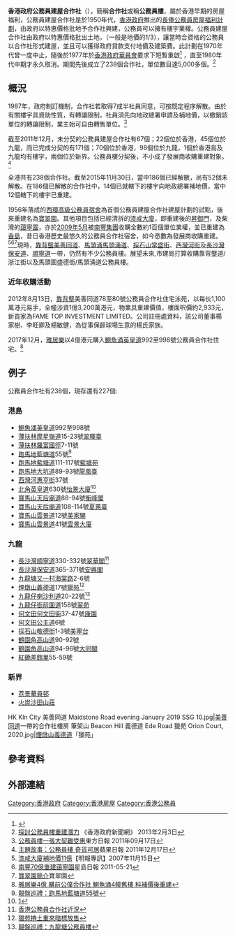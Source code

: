 '''香港政府公務員建屋合作社'''（{{lang-en|Civil Servants' Co-operative Building Societies}}），簡稱'''合作社'''或稱'''公務員樓'''，屬於香港早期的房屋福利，公務員建屋合作社是於1950年代，[[香港政府|香港政府]]推出的[[香港公務員房屋資助制度|長俸公務員房屋福利計劃]]，由政府以特惠價格批地予合作社興建，公務員可以擁有樓宇業權。公務員建屋合作社由政府以特惠價格批出土地，（一般是地價的1/3），讓當時合資格的公務員以合作社形式建屋，並且可以獲得政府貸款支付地價及建築費。此計劃在1970年代曾一度中止，隨後於1977年於[[香港政府華員會|香港政府華員會]]要求下短暫重啟<ref>{{cite news|title=港府撥地 華員會興建 華員邨上蓋工程動工 六百個單位早已售罄 樓價每方呎二百二十元僅及市價三分之一|work=大公報|date=1979-11-16}}</ref>
，直至1980年代中期才永久取消。期間先後成立了238個合作社，單位數目達5,000多個。<ref>[http://www.news.gov.hk/tc/record/html/2013/02/20130203_113613.shtml 探討公務員樓重建潛力] {{Wayback|url=http://www.news.gov.hk/tc/record/html/2013/02/20130203_113613.shtml |date=20190903093505 }}《香港政府新聞網》 2013年2月3日</ref>

==概況==
1987年，政府制訂機制，合作社若取得7成半社員同意，可按既定程序解散。由於有關樓宇具資助性質，有轉讓限制，社員須先向地政總署申請及補地價，以撤銷該單位的轉讓限制，業主始可自由轉售單位。<ref>[http://210.177.167.12/cnt/news/20110917/00176_023.html 公務員樓一張大契難受惠]{{dead link|date=2018年5月 |bot=InternetArchiveBot |fix-attempted=yes }}東方日報 2011年09月17日</ref>

截至2011年12月，未分契的公務員建屋合作社有67個；22個位於香港，45個位於九龍，而已完成分契的有171個；70個位於香港，98個位於九龍，1個於香港島及九龍均有樓宇，兩個位於新界。公務員樓分契後，不小成了發展商收購重建對象。<ref>[http://hk.apple.nextmedia.com/financeestate/art/20111217/15900995 主題故事：公務員樓 奇貨可居]蘋果日報 2011年12月17日</ref>

全港共有238個合作社。截至2015年11月30日，當中186個已經解散，尚有52個未解散。在186個已解散的合作社中，14個已就轄下的樓宇向地政總署補地價，當中12個轄下的樓宇已重建。

1956年落成的[[西環高級公務員宿舍|西環高級公務員宿舍]]為首個公務員建屋合作社建屋計劃的試點，後來重建名為[[寶翠園|寶翠園]]。其他項目包括已經清拆的[[漆咸大廈|漆咸大廈]]，即重建後的[[昇御門|昇御門]]，及柴灣的[[藹寧園|藹寧園]]，亦於[[2009年5月|2009年5月]]被[[南豐集團|南豐集團]]收購全數約1百個單位業權，並已重建為[[香島|香島]]，昔日香港歷史最悠久的公務員合作社宿舍，如今悉數為發展商收購重建。<ref>[http://hk.realestate.yahoo.com/071114/302/2jhuk.html 漆咸大廈補地價11億]{{dead link|date=十一月 2017 |bot=InternetArchiveBot }}【明報專訊】2007年11月15日</ref><ref>[http://news.sina.com.hk/news/19/1/1/2335234/1.html 南豐70億重建藹寧園]{{dead link|date=十一月 2017 |bot=InternetArchiveBot }}星島日報 2011-05-21</ref><ref>[https://www.belcher.com.hk/b5_estateinfo.aspx 寶翠園簡介]寶翠園</ref>現時，[[靠背壟|靠背壟]][[美善同道|美善同道]]、[[馬頭涌|馬頭涌]][[馬頭涌道|馬頭涌道]]、[[採石山|採石山]][[常盛街|常盛街]]、[[西灣河街|西灣河街]]及[[長沙灣|長沙灣]][[保安道|保安道]]、[[順寧道|順寧道]]一帶，仍然有不少公務員樓。展望未來,市建局打算收購靠背壟道/浙江街以及馬頭圍盛德街/馬頭涌道公務員樓。

===近年收購活動===
2012年8月13日，[[靠背壟|靠背壟]]美善同道78至80號公務員合作社住宅泳苑，以每伙1,100萬港元易手，全幢涉資1億3,200萬港元，物業具重建價值，樓面呎價約2,933元，新買家為FAME TOP INVESTMENT LIMITED。公司註冊處資料，該公司董事楊家樹、李旺卿及楊敏健，為從事保齡球場生意的楊氏家族。

2017年12月，[[雅居樂|雅居樂]]以4億港元購入[[鰂魚涌|鰂魚涌]][[英皇道|英皇道]]992至998號公務員合作社住宅。<ref>[http://ps.hket.com/article/1962549/雅居樂4億%20購前公僕合作社%20鰂魚涌4幢舊樓%20料補價後重建 雅居樂4億 購前公僕合作社 鰂魚涌4幢舊樓 料補價後重建]</ref>

== 例子 ==
公務員合作社有238個，現存還有227個:
===港島===
*[[鰂魚涌|鰂魚涌]][[英皇道|英皇道]]992至998號
*[[薄扶林|薄扶林]][[摩星嶺道|摩星嶺道]]15-23號[[翠暉臺|翠暉臺]]
*[[薄扶林|薄扶林]][[羅富國徑|羅富國徑]]7-11號
*[[跑馬地|跑馬地]][[藍塘道|藍塘道]]55號<ref>[http://hk.apple.nextmedia.com/financeestate/art/20120107/15959841 靚盤巡禮：跑馬地藍塘道55號]</ref>
*[[跑馬地|跑馬地]][[藍塘道|藍塘道]]111-117號[[藍塘苑|藍塘苑]]
*[[跑馬地|跑馬地]][[大坑道|大坑道]]89-93號[[龍風臺|龍風臺]]
*[[西灣河|西灣河]][[惠亨街|惠亨街]]37號
*[[北角|北角]][[英皇道|英皇道]]630號[[怡景大廈|怡景大廈]]<ref>[http://homes.mitula.hk/homes/%E5%85%AC%E5%8B%99%E5%93%A1%E6%A8%93]</ref>
*[[寶馬山|寶馬山]][[天后廟道|天后廟道]]88-94號[[衡峰閣|衡峰閣]]
*[[寶馬山|寶馬山]][[天后廟道|天后廟道]]108-114號[[夏蕙臺|夏蕙臺]]
*[[寶馬山|寶馬山]][[雲景道|雲景道]]12號[[美家閣|美家閣]]
*[[寶馬山|寶馬山]][[雲景道|雲景道]]41號[[雲景大廈|雲景大廈]]

===九龍===
*[[長沙灣|長沙灣]][[順寧道|順寧道]]330-332號[[翠華閣|翠華閣]]<ref>[http://orientaldaily.on.cc/cnt/news/20130123/00176_017.html 香港公務員合作社近況]</ref>
*[[長沙灣|長沙灣]][[保安道|保安道]]365-371號[[安興閣|安興閣]]
*[[九龍塘|九龍塘]][[又一村|又一村]][[海棠路|海棠路]]2-6號
*[[畢架山|煙燉山]][[義德道|義德道]]17號[[獵苑|獵苑]]<ref>[http://www.singtao.com.hk/archive/fullstory.asp?andor=or&year1=2005&month1=9&day1=22&year2=2005&month2=9&day2=22&category=all&id=20050922h04&keyword1=&keyword2= 獵苑捲土重來暗標放售]</ref>
*[[九龍仔|九龍仔]][[喇沙利道|喇沙利道]]20-22號<ref>[http://hk.apple.nextmedia.com/financeestate/art/20130616/18299030 靚盤巡禮：九龍塘公務員樓]</ref>
*[[九龍仔|九龍仔]][[衙前圍道|衙前圍道]]158號[[翠苑|翠苑]]
*[[何文田|何文田]][[何文田街|何文田街]]37-47號[[康園|康園]]
*[[何文田|何文田]][[公主道|公主道]]6號
*[[採石山|採石山]][[敬德街|敬德街]]1-3號[[美寧台|美寧台]]
*[[鶴園|鶴園角]][[高山道|高山道]]90-92號
*[[鶴園|鶴園角]][[高山道|高山道]]94-96號[[大同閣|大同閣]]
*[[紅磡|紅磡]][[差館里|差館里]]55-59號

===新界===
*[[荔景|荔景]][[華員邨|華員邨]]
*[[火炭|火炭]][[沙田山莊|沙田山莊]]

<gallery mode=packed heights=150px style="text-align:left">
HK Kln City 美善同道 Maidstone Road evening January 2019 SSG 10.jpg|[[美善同道|美善同道]]一帶的合作社樓房
筆架山 Beacon Hill 義德道 Ede Road 獵苑 Orion Court, 2020.jpg|[[畢架山|煙燉山]][[義德道|義德道]]「獵苑」
</gallery>

== 參考資料 ==
{{reflist|2}}

==外部連結==
{{commonscat-inline|Civil Servants' CBS buildings in Hong Kong|公務員建屋合作社樓宇}}

[[Category:香港政府|Category:香港政府]]
[[Category:香港房屋|Category:香港房屋]]
[[Category:香港公務員|Category:香港公務員]]